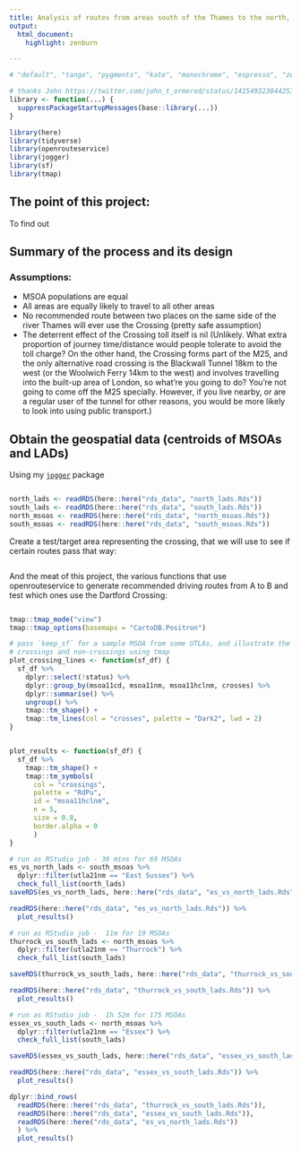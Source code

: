 ```yaml
---
title: Analysis of routes from areas south of the Thames to the north, and vice versa, with regard to the proportion that would use the Dartford Crossing
output:
  html_document:
    highlight: zenburn

---
```


```r
# "default", "tango", "pygments", "kate", "monochrome", "espresso", "zenburn", and "haddock"
```



```r

# thanks John https://twitter.com/john_t_ormerod/status/1415493238442532864
library <- function(...) {
  suppressPackageStartupMessages(base::library(...))
}

library(here)
library(tidyverse)
library(openrouteservice)
library(jogger)
library(sf)
library(tmap)

```


## The point of this project:

To find out

## Summary of the process and its design

### Assumptions:

* MSOA populations are equal
* All areas are equally likely to travel to all other areas
* No recommended route between two places on the same side of the river Thames will ever use the Crossing (pretty safe assumption)
* The deterrent effect of the Crossing toll itself is nil (Unlikely. What extra proportion of journey time/distance would people tolerate to avoid the toll charge? On the other hand, the Crossing forms part of the M25, and the only alternative road crossing is the Blackwall Tunnel 18km to the west (or the Woolwich Ferry 14km to the west) and involves travelling into the built-up area of London, so what're you going to do? You're not going to come off the M25 specially. However, if you live nearby, or are a regular user of the tunnel for other reasons, you would be more likely to look into using public transport.)

## Obtain the geospatial data (centroids of MSOAs and LADs)

Using my [`jogger`][jogger] package


[jogger]: https://github.com/francisbarton/jogger


```r

```


```r

north_lads <- readRDS(here::here("rds_data", "north_lads.Rds"))
south_lads <- readRDS(here::here("rds_data", "south_lads.Rds"))
north_msoas <- readRDS(here::here("rds_data", "north_msoas.Rds"))
south_msoas <- readRDS(here::here("rds_data", "south_msoas.Rds"))
```

Create a test/target area representing the crossing, that we will use to see if certain routes pass that way:

```r

```


And the meat of this project, the various functions that use openrouteservice to generate recommended driving routes from A to B and test which ones use the Dartford Crossing:

```r

```


```r
tmap::tmap_mode("view")
tmap::tmap_options(basemaps = "CartoDB.Positron")
```


```r
# pass `keep_sf` for a sample MSOA from some UTLAs, and illustrate the
# crossings and non-crossings using tmap
plot_crossing_lines <- function(sf_df) {
  sf_df %>%
    dplyr::select(!status) %>%
    dplyr::group_by(msoa11cd, msoa11nm, msoa11hclnm, crosses) %>%
    dplyr::summarise() %>%
    ungroup() %>%
    tmap::tm_shape() +
    tmap::tm_lines(col = "crosses", palette = "Dark2", lwd = 2)
}


plot_results <- function(sf_df) {
  sf_df %>%
    tmap::tm_shape() +
    tmap::tm_symbols(
      col = "crossings",
      palette = "RdPu",
      id = "msoa11hclnm",
      n = 5,
      size = 0.8,
      border.alpha = 0
      )
}

```



```r
# run as RStudio job - 39 mins for 69 MSOAs
es_vs_north_lads <- south_msoas %>% 
  dplyr::filter(utla21nm == "East Sussex") %>% 
  check_full_list(north_lads)
saveRDS(es_vs_north_lads, here::here("rds_data", "es_vs_north_lads.Rds"))

```


```r
readRDS(here::here("rds_data", "es_vs_north_lads.Rds")) %>% 
  plot_results()

```


```r
# run as RStudio job -  11m for 19 MSOAs
thurrock_vs_south_lads <- north_msoas %>%
  dplyr::filter(utla21nm == "Thurrock") %>%
  check_full_list(south_lads)

saveRDS(thurrock_vs_south_lads, here::here("rds_data", "thurrock_vs_south_lads.Rds"))

```


```r
readRDS(here::here("rds_data", "thurrock_vs_south_lads.Rds")) %>% 
  plot_results()

```


```r
# run as RStudio job -  1h 52m for 175 MSOAs
essex_vs_south_lads <- north_msoas %>%
  dplyr::filter(utla21nm == "Essex") %>%
  check_full_list(south_lads)

saveRDS(essex_vs_south_lads, here::here("rds_data", "essex_vs_south_lads.Rds"))

```


```r
readRDS(here::here("rds_data", "essex_vs_south_lads.Rds")) %>% 
  plot_results()

```



```r
dplyr::bind_rows(
  readRDS(here::here("rds_data", "thurrock_vs_south_lads.Rds")),
  readRDS(here::here("rds_data", "essex_vs_south_lads.Rds")),
  readRDS(here::here("rds_data", "es_vs_north_lads.Rds"))
  ) %>% 
  plot_results()

```
